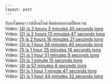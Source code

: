     --- 
    layout: post 
    --- 
    

&#3619;&#3633;&#3610;&#3621;&#3591;&#3650;&#3590;&#3625;&#3603;&#3634; &#3648;&#3623;&#3611;&#3648;&#3604;&#3639;&#3629;&#3609;&#3651;&#3627;&#3617;&#3656; &#3605;&#3636;&#3604;&#3605;&#3656;&#3629;&#3626;&#3629;&#3610;&#3606;&#3634;&#3617;&#3607;&#3637;&#3656;&#3586;&#3657;&#3629;&#3588;&#3623;&#3634;&#3617;<br>Video: <a href="https://vk.com/video-184647416_456240037?list=5670106131108b9821">(4) is 2 hours 3 minutes 45 seconds long </a><br>Video: <a href="https://vk.com/video-184647416_456240035?list=f3faf341d8f9bdbe27">(2) is 2 hours 13 minutes 47 seconds long </a><br>Video: <a href="https://vk.com/video-184647416_456240034?list=c39debede88fb7d96f">(1) is 2 hours 16 minutes 21 seconds long </a><br>Video: <a href="https://vk.com/video-184647416_456240036?list=31e074ebc142330f67">(3) is 1 hour 58 minutes 40 seconds long </a><br>Video: <a href="https://vk.com/video-184647416_456240033?list=6d54e20cf49880459c">(1) is 1 hour 25 minutes 14 seconds long </a><br>Video: <a href="https://vk.com/video-184647416_456240032?list=b1f9e4bef5cf50b325">(2) is 1 hour 51 minutes 8 seconds long </a><br>Video: <a href="https://vk.com/video-184647416_456240031?list=7704edd3398846b095">(3) is 1 minute 15 seconds long </a><br>Video: <a href="https://vk.com/video-184647416_456240030?list=ed917330950dcb615b">(4) is 57 minutes 6 seconds long </a><br>Video: <a href="https://vk.com/video-184647416_456240029?list=2b8e1c9f4d5bbe6809">(5) is 1 hour 1 minute 47 seconds long </a><br>Video: <a href="https://vk.com/video-184647416_456240028?list=4f15151fcb4847d509">(2) is 1 hour 44 minutes 32 seconds long </a>
